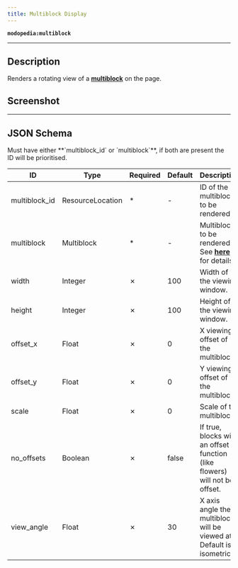 ```yaml
---
title: Multiblock Display
---
```

**`modopedia:multiblock`**

---

## Description
Renders a rotating view of a **[multiblock](../books/multiblock)** on the page.

## Screenshot
<Asset location="modopedia:page_components/multiblock" width={580} height={364} />

---

## JSON Schema
<Callout variant="warning">
    Must have either **`multiblock_id` or `multiblock`**, if both are present the ID will be prioritised.
</Callout>

| ID            | Type             | Required | Default | Description                                                                 |
|---------------|------------------|----------|---------|-----------------------------------------------------------------------------|
| multiblock_id | ResourceLocation | *        | -       | ID of the multiblock to be rendered.                                        |
| multiblock    | Multiblock       | *        | -       | Multiblock to be rendered. See **[here](../books/multiblock)** for details. |
| width         | Integer          | &cross;  | 100     | Width of the viewing window.                                                |
| height        | Integer          | &cross;  | 100     | Height of the viewing window.                                               |
| offset_x      | Float            | &cross;  | 0       | X viewing offset of the multiblock.                                         |
| offset_y      | Float            | &cross;  | 0       | Y viewing offset of the multiblock.                                         |
| scale         | Float            | &cross;  | 0       | Scale of the multiblock.                                                    |
| no_offsets    | Boolean          | &cross;  | false   | If true, blocks with an offset function (like flowers) will not be offset.  |
| view_angle    | Float            | &cross;  | 30      | X axis angle the multiblock will be viewed at. Default is isometric.        |